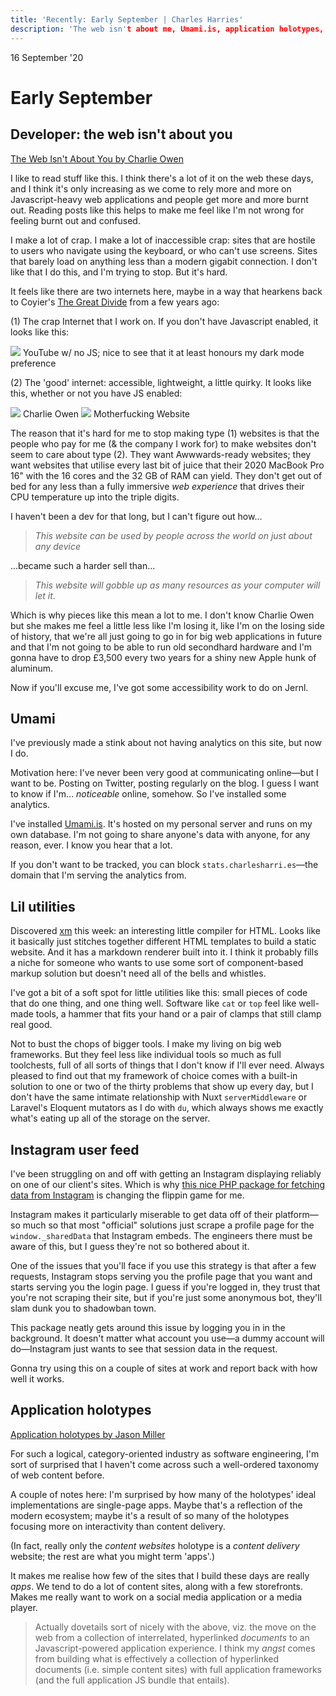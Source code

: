 ```yaml
---
title: 'Recently: Early September | Charles Harries'
description: 'The web isn't about me, Umami.is, application holotypes, and utility programs'
---
```



<title>Recently: Early September | Charles Harries</title>
<meta name="description" content="The web isn't about me, Umami.is, application holotypes, and utility programs" />

<Date>
  16 September '20
</Date>

# Early September

## Developer: the web isn't about you
[The Web Isn't About You by Charlie Owen](https://sonniesedge.co.uk/talks/dear-developer/)

I like to read stuff like this. I think there's a lot of it on the web these days, and I think it's only increasing as we come to rely more and more on Javascript-heavy web applications and people get more and more burnt out. Reading posts like this helps to make me feel like I'm not wrong for feeling burnt out and confused.

I make a lot of crap. I make a lot of inaccessible crap: sites that are hostile to users who navigate using the keyboard, or who can't use screens. Sites that barely load on anything less than a modern gigabit connection. I don't like that I do this, and I'm trying to stop. But it's hard.

It feels like there are two internets here, maybe in a way that hearkens back to Coyier's [The Great Divide](https://css-tricks.com/the-great-divide/) from a few years ago:

(1) The crap Internet that I work on. If you don't have Javascript enabled, it looks like this:

<Image src="/2020-09/youtube-no-js.png">
  YouTube w/ no JS; nice to see that it at least honours my dark mode preference
</Image>

(2) The 'good' internet: accessible, lightweight, a little quirky. It looks like this, whether or not you have JS enabled:

<Image src="/2020-09/sonniesedge.png">
  Charlie Owen
</Image>

<Image src="/2020-09/motherfucking-website.png">
  Motherfucking Website
</Image>

The reason that it's hard for me to stop making type (1) websites is that the people who pay for me (& the company I work for) to make websites don't seem to care about type (2). They want Awwwards-ready websites; they want websites that utilise every last bit of juice that their 2020 MacBook Pro 16" with the 16 cores and the 32 GB of RAM can yield. They don't get out of bed for any less than a fully immersive _web experience_ that drives their CPU temperature up into the triple digits.

I haven't been a dev for that long, but I can't figure out how...

> _This website can be used by people across the world on just about any device_

...became such a harder sell than...

> _This website will gobble up as many resources as your computer will let it_.

Which is why pieces like this mean a lot to me. I don't know Charlie Owen but she makes me feel a little less like I'm losing it, like I'm on the losing side of history, that we're all just going to go in for big web applications in future and that I'm not going to be able to run old secondhard hardware and I'm gonna have to drop £3,500 every two years for a shiny new Apple hunk of aluminum.

Now if you'll excuse me, I've got some accessibility work to do on Jernl.

## Umami
I've previously made a stink about not having analytics on this site, but now I do.

Motivation here: I've never been very good at communicating online—but I want to be. Posting on Twitter, posting regularly on the blog. I guess I want to know if I'm… _noticeable_ online, somehow. So I've installed some analytics.

I've installed [Umami.is](https://umami.is/docs/about). It's hosted on my personal server and runs on my own database. I'm not going to share anyone's data with anyone, for any reason, ever. I know you hear that a lot.

If you don't want to be tracked, you can block `stats.charlesharri.es`—the domain that I'm serving the analytics from.

## Lil utilities
Discovered [xm](https://giuseppegurgone.com/xm/) this week: an interesting little compiler for HTML. Looks like it basically just stitches together different HTML templates to build a static website. And it has a markdown renderer built into it. I think it probably fills a niche for someone who wants to use some sort of component-based markup solution but doesn't need all of the bells and whistles.

I've got a bit of a soft spot for little utilities like this: small pieces of code that do one thing, and one thing well. Software like `cat` or `top` feel like well-made tools, a hammer that fits your hand or a pair of clamps that still clamp real good.

Not to bust the chops of bigger tools. I make my living on big web frameworks. But they feel less like individual tools so much as full toolchests, full of all sorts of things that I don't know if I'll ever need. Always pleased to find out that my framework of choice comes with a built-in solution to one or two of the thirty problems that show up every day, but I don't have the same intimate relationship with Nuxt `serverMiddleware` or Laravel's Eloquent mutators as I do with `du`, which always shows me exactly what's eating up all of the storage on the server.

## Instagram user feed
I've been struggling on and off with getting an Instagram displaying reliably on one of our client's sites. Which is why [this nice PHP package for fetching data from Instagram](https://github.com/pgrimaud/instagram-user-feed) is changing the flippin game for me.

Instagram makes it particularly miserable to get data off of their platform—so much so that most "official" solutions just scrape a profile page for the `window._sharedData` that Instagram embeds. The engineers there must be aware of this, but I guess they're not so bothered about it.

One of the issues that you'll face if you use this strategy is that after a few requests, Instagram stops serving you the profile page that you want and starts serving you the login page. I guess if you're logged in, they trust that you're not scraping their site, but if you're just some anonymous bot, they'll slam dunk you to shadowban town.

This package neatly gets around this issue by logging you in in the background. It doesn't matter what account you use—a dummy account will do—Instagram just wants to see that session data in the request.

Gonna try using this on a couple of sites at work and report back with how well it works.

## Application holotypes
[Application holotypes by Jason Miller](https://jasonformat.com/application-holotypes/)

For such a logical, category-oriented industry as software engineering, I'm sort of surprised that I haven't come across such a well-ordered taxonomy of web content before.

A couple of notes here: I'm surprised by how many of the holotypes' ideal implementations are single-page apps. Maybe that's a reflection of the modern ecosystem; maybe it's a result of so many of the holotypes focusing more on interactivity than content delivery.

(In fact, really only the _content websites_ holotype is a _content delivery_ website; the rest are what you might term 'apps'.)

It makes me realise how few of the sites that I build these days are really _apps_. We tend to do a lot of content sites, along with a few storefronts. Makes me really want to work on a social media application or a media player. 

> Actually dovetails sort of nicely with the above, viz. the move on the web from a collection of interrelated, hyperlinked _documents_ to an Javascript-powered application experience. I think my _angst_ comes from building what is effectively a collection of hyperlinked documents (i.e. simple content sites) with full application frameworks (and the full application JS bundle that entails).


